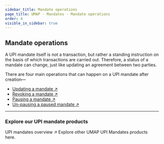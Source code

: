 ```yaml
---
sidebar_title: Mandate operations
page_title: UMAP - Mandates - Mandate operations
order: 4
visible_in_sidebar: true
---
```


## Mandate operations
A UPI mandate itself is not a transaction, but rather a standing instruction on the basis of which transactions are carried out. Therefore, a status of a mandate can change, just like updating an agreement between two parties. 

There are four main operations that can happen on a UPI mandate after creation—
- <a href="/payments/umap/mandates/generic/update">Updating a mandate ↗</a>
- <a href="/payments/umap/mandates/generic/revoke">Revoking a mandate ↗</a>
- <a href="/payments/umap/mandates/generic/pause">Pausing a mandate ↗</a>
- <a href="/payments/umap/mandates/generic/unpause">Un-pausing a paused mandate ↗</a>

<hr class="primary" />

### Explore our UPI mandate products

<Link href="/payments/umap/mandates">
    <Card padding="small" shape="rounded">
            <Text size="large" weight="600" textColor="blue-90">
                UPI mandates overview ↗
            </Text>
            <Text weight="400">Explore other UMAP UPI Mandates products here.</Text>
    </Card>
</Link>
